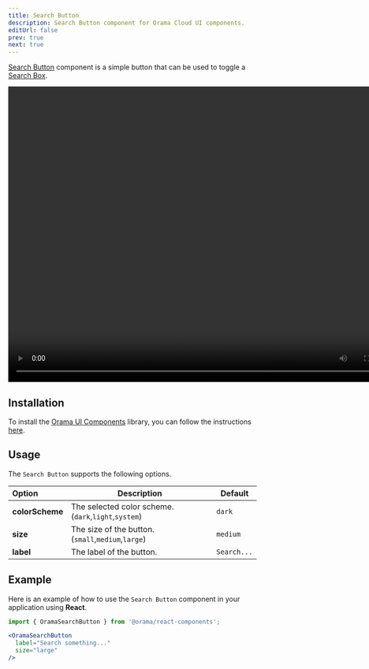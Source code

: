 ```yaml
---
title: Search Button
description: Search Button component for Orama Cloud UI components.
editUrl: false
prev: true
next: true
---
```



<a href="https://components.orama.com/?path=/story/components-searchbutton--search-button" target="_blank">Search Button</a> component is a simple button that can be used to toggle a [Search Box](/cloud/ui-components/search-box).

<video width="800" height="600" controls autoPlay loop>
    <source src="https://website-assets.oramasearch.com/docs/search-button-component.mp4" type="video/mp4" />
    Your browser does not support the video tag.
</video>

## Installation

To install the <a href="https://components.orama.com/" target="_blank">Orama UI Components</a> library, you can follow the instructions [here](/cloud/ui-components/design-system#installation).

## Usage

The `Search Button` supports the following options.

| Option | Description | Default |
|:------ | ----------- | ------- |
| **colorScheme** | The selected color scheme. (`dark`,`light`,`system`) | `dark` |
| **size** | The size of the button. (`small`,`medium`,`large`) | `medium` |
| **label** | The label of the button. | `Search...` |

## Example

Here is an example of how to use the `Search Button` component in your application using **React**.

```jsx
import { OramaSearchButton } from '@orama/react-components';

<OramaSearchButton
  label="Search something..."
  size="large"
/>
```